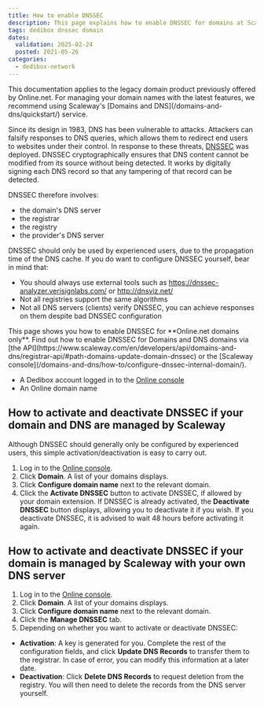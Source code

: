 ```yaml
---
title: How to enable DNSSEC
description: This page explains how to enable DNSSEC for domains at Scaleway Dedibox
tags: dedibox dnssec domain
dates:
  validation: 2025-02-24
  posted: 2021-05-26
categories:
  - dedibox-network
---
```




<Message type="important">
  This documentation applies to the legacy domain product previously offered by Online.net. For managing your domain names with the latest features, we recommend using Scaleway's [Domains and DNS](/domains-and-dns/quickstart/) service.
</Message>

Since its design in 1983, DNS has been vulnerable to attacks. Attackers can falsify responses to DNS queries, which allows them to redirect end users to websites under their control. In response to these threats, [DNSSEC](https://www.icann.org/resources/pages/dnssec-what-is-it-why-important-2019-03-05-en) was deployed. DNSSEC cryptographically ensures that DNS content cannot be modified from its source without being detected. It works by digitally signing each DNS record so that any tampering of that record can be detected.

DNSSEC therefore involves:

  - the domain's DNS server
  - the registrar
  - the registry
  - the provider's DNS server

DNSSEC should only be used by experienced users, due to the propagation time of the DNS cache. If you do want to configure DNSSEC yourself, bear in mind that:

  - You should always use external tools such as https://dnssec-analyzer.verisignlabs.com/ or http://dnsviz.net/
  - Not all registries support the same algorithms
  - Not all DNS servers (clients) verify DNSSEC, you can achieve responses on them despite bad DNSSEC configuration

<Message type="important">
 This page shows you how to enable DNSSEC for **Online.net domains only**. Find out how to enable DNSSEC for Domains and DNS domains via [the API](https://www.scaleway.com/en/developers/api/domains-and-dns/registrar-api/#path-domains-update-domain-dnssec) or the [Scaleway console](/domains-and-dns/how-to/configure-dnssec-internal-domain/).
</Message>

<Requirements />

- A Dedibox account logged in to the [Online console](https://console.online.net)
- An Online domain name

## How to activate and deactivate DNSSEC if your domain and DNS are managed by Scaleway

Although DNSSEC should generally only be configured by experienced users, this simple activation/deactivation is easy to carry out.

1. Log in to the [Online console](https://console.online.net).
2. Click **Domain**. A list of your domains displays.
    <Lightbox image={image} alt="" />
3. Click **Configure domain name** next to the relevant domain.
4. Click the **Activate DNSSEC** button to activate DNSSEC, if allowed by your domain extension. If DNSSEC is already activated, the **Deactivate DNSSEC** button displays, allowing you to deactivate it if you wish.
    <Message type="note">
      If you deactivate DNSSEC, it is advised to wait 48 hours before activating it again.
    </Message>

## How to activate and deactivate DNSSEC if your domain is managed by Scaleway with your own DNS server

1. Log in to the [Online console](https://console.online.net).
2. Click **Domain**. A list of your domains displays.
3. Click **Configure domain name** next to the relevant domain.
4. Click the **Manage DNSSEC** tab.
    <Lightbox image={image2} alt="" />
5. Depending on whether you want to activate or deactivate DNSSEC:
  - **Activation**: A key is generated for you. Complete the rest of the configuration fields, and click **Update DNS Records** to transfer them to the registrar. In case of error, you can modify this information at a later date.
  - **Deactivation**: Click **Delete DNS Records** to request deletion from the registry. You will then need to delete the records from the DNS server yourself.


